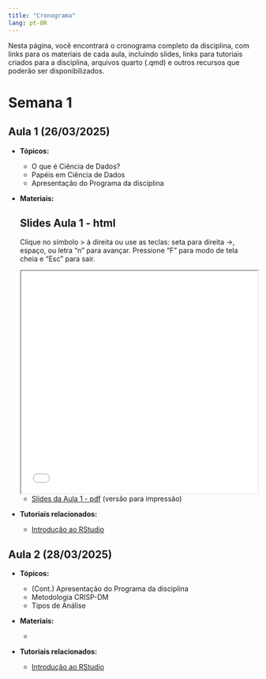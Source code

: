 ```yaml
---
title: "Cronograma"
lang: pt-BR
---
```


Nesta página, você encontrará o cronograma completo da disciplina, com
links para os materiais de cada aula, incluindo slides, links para 
tutoriais criados para a disciplina, arquivos quarto (.qmd) e outros 
recursos que poderão ser disponibilizados.


# Semana 1

## Aula 1 (26/03/2025) 

- **Tópicos:**

  - O que é Ciência de Dados?
  - Papéis em Ciência de Dados
  - Apresentação do Programa da disciplina


- **Materiais:**

  ::: {.callout-tip}
  ## Slides Aula 1 - html 
  
  Clique no símbolo > à direita ou use as teclas: seta para direita →, espaço, 
  ou letra "n"   para avançar. Pressione "F" para modo de tela cheia e "Esc" 
  para sair.
  :::  
  
  <iframe src="/slides/slides_aula01.html" width="100%" height="450px"></iframe>
  
  - [Slides da Aula 1 - pdf](/slides/slides_aula01.pdf){target="_blank"} (versão para impressão)
  
  
- **Tutoriais relacionados:**
  
  - [Introdução ao RStudio](https://washingtonsilva.github.io/tutorials/rstudio/){target="_blank"}



## Aula 2 (28/03/2025) 

- **Tópicos:**

  - (Cont.) Apresentação do Programa da disciplina
  - Metodologia CRISP-DM
  - Tipos de Análise

  
- **Materiais:**

  - 


- **Tutoriais relacionados:**
  
  - [Introdução ao RStudio](https://washingtonsilva.github.io/tutorials/rstudio/){target="_blank"}

  


